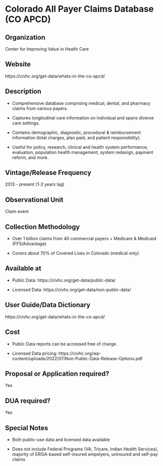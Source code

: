 \mainmatter

<!-- Generated by generateRmd.R; do not edit by hand  -->

# Colorado All Payer Claims Database (CO APCD)

## Organization
Center for Improving Value in Health Care

## Website
https://civhc.org/get-data/whats-in-the-co-apcd/

## Description
* Comprehensive database comprising medical, dental, and pharmacy claims from various payers.
* Captures longitudinal care information on individual and spans diverse care settings.
* Contains demographic, diagnostic, procedural & reimbursement information (total charges, plan paid, and patient responsibility).
* Useful for policy, research, clinical and health system performance, evaluation, population health management, system redesign, payment reform, and more.

## Vintage/Release Frequency
2013 - present (1-2 years lag)

## Observational Unit
Claim event

## Collection Methodology
* Over 1 billion claims from 40 commercial payers + Medicare & Medicaid (FFS/Advantage)
* Covers about 70% of Covered Lives in Colorado (medical only)

## Available at
* Public Data: https://civhc.org/get-data/public-data/
* Licensed Data: https://civhc.org/get-data/non-public-data/

## User Guide/Data Dictionary
https://civhc.org/get-data/whats-in-the-co-apcd/

## Cost
* Public Data reports can be accessed free of charge.
* Licensed Data pricing: https://civhc.org/wp-content/uploads/2022/07/Non-Public-Data-Release-Options.pdf

## Proposal or Application required?
Yes

## DUA required?
Yes

## Special Notes
* Both public-use data and licensed data available
* Does not include Federal Programs (VA, Tricare, Indian Health Services), majority of ERISA-based self-insured empolyers, uninsured and self-pay claims


